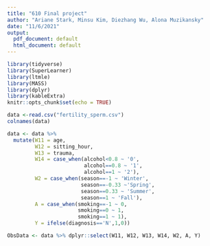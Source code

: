 ```yaml
---
title: "610 Final project"
author: "Ariane Stark, Minsu Kim, Diezhang Wu, Alona Muzikansky"
date: "11/6/2021"
output:
  pdf_document: default
  html_document: default
---
```


```r
library(tidyverse)
library(SuperLearner)
library(ltmle)
library(MASS)
library(dplyr)
library(kableExtra)
knitr::opts_chunk$set(echo = TRUE)
```

```r
data <-read.csv("fertility_sperm.csv")
colnames(data)

data <- data %>% 
  mutate(W11 = age,
         W12 = sitting_hour,
         W13 = trauma,
         W14 = case_when(alcohol<0.8 ~ '0',
                         alcohol==0.8 ~ '1',
                         alcohol==1 ~ '2'),
         W2 = case_when(season==-1 ~ 'Winter',
                        season==-0.33 ~'Spring',
                        season==0.33 ~ 'Summer',
                        season==1 ~ 'Fall'),
         A = case_when(smoking==-1 ~ 0,
                       smoking==0 ~ 1,
                       smoking==1 ~ 1),
         Y = ifelse(diagnosis=='N',1,0))

ObsData <- data %>% dplyr::select(W11, W12, W13, W14, W2, A, Y)

```
